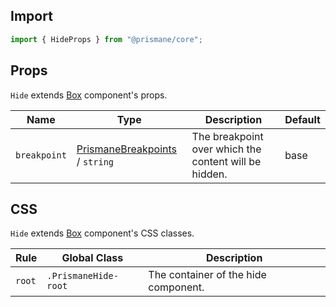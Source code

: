 ## Import

```js
import { HideProps } from "@prismane/core";
```

## Props

`Hide` extends [Box](/docs/components-api/box-api) component's props.

| Name         | Type                                                                                     | Description                                           | Default |
| ------------ | ---------------------------------------------------------------------------------------- | ----------------------------------------------------- | ------- |
| `breakpoint` | [PrismaneBreakpoints](/docs/getting-started/globals#prismanebreakpoints-type) / `string` | The breakpoint over which the content will be hidden. | base    |

## CSS

`Hide` extends [Box](/docs/components-api/box-api) component's CSS classes.

| Rule   | Global Class         | Description                          |
| ------ | -------------------- | ------------------------------------ |
| `root` | `.PrismaneHide-root` | The container of the hide component. |
